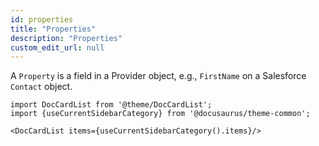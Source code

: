 ```yaml
---
id: properties
title: "Properties"
description: "Properties"
custom_edit_url: null
---
```




A `Property` is a field in a Provider object, e.g., `FirstName` on a Salesforce `Contact` object.



```mdx-code-block
import DocCardList from '@theme/DocCardList';
import {useCurrentSidebarCategory} from '@docusaurus/theme-common';

<DocCardList items={useCurrentSidebarCategory().items}/>
```
      